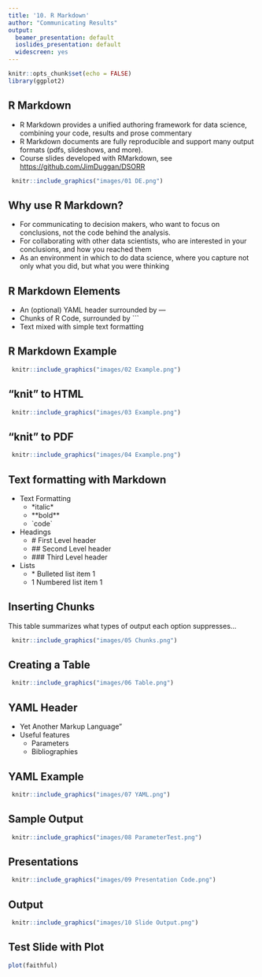 ```yaml
---
title: '10. R Markdown'
author: "Communicating Results"
output:
  beamer_presentation: default
  ioslides_presentation: default
  widescreen: yes
---
```


```r
knitr::opts_chunk$set(echo = FALSE)
library(ggplot2)
```

## R Markdown
- R Markdown provides a unified authoring framework for data science, combining your code, results and prose commentary
- R Markdown documents are fully reproducible and support many output formats (pdfs, slideshows, and more).
- Course slides developed with RMarkdown, see [https://github.com/JimDuggan/DSORR](https://github.com/JimDuggan/DSORR)
```r
 knitr::include_graphics("images/01 DE.png")
```



## Why use R Markdown?
- For communicating to decision makers, who want to focus on conclusions, not the code behind the analysis.
- For collaborating with other data scientists, who are interested in your conclusions, and how you reached them
- As an environment in which to do data science, where you capture not only what you did, but what you were thinking

## R Markdown Elements
- An (optional) YAML header surrounded by ---
- Chunks of R Code, surrounded by ```
- Text mixed with simple text formatting

## R Markdown Example

```r
 knitr::include_graphics("images/02 Example.png")
```

## "knit" to HTML

```r
 knitr::include_graphics("images/03 Example.png")
```

## "knit" to PDF

```r
 knitr::include_graphics("images/04 Example.png")
```

## Text formatting with Markdown
- Text Formatting
  + \*italic\* 
  + \*\*bold\*\*
  + \`code\`
- Headings
  + \# First Level header
  + \#\# Second Level header
  + \#\#\# Third Level header
- Lists
  + \* Bulleted list item 1
  + 1 Numbered list item 1

## Inserting Chunks
This table summarizes what types of output each option suppresses…
```r
 knitr::include_graphics("images/05 Chunks.png")
```


## Creating a Table

```r
 knitr::include_graphics("images/06 Table.png")
```

## YAML Header

- Yet Another Markup Language”
- Useful features
  + Parameters
  + Bibliographies

## YAML Example

```r
 knitr::include_graphics("images/07 YAML.png")
```

## Sample Output

```r
 knitr::include_graphics("images/08 ParameterTest.png")
```

## Presentations
```r
 knitr::include_graphics("images/09 Presentation Code.png")
```

## Output
```r
 knitr::include_graphics("images/10 Slide Output.png")
```



## Test Slide with Plot

```r
plot(faithful)
```


